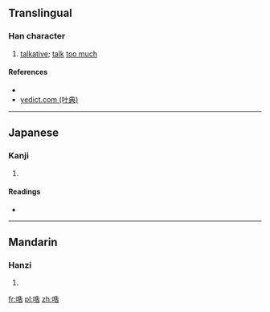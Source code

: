 ==Translingual==

===Han character===
{{Han char|rn=30|rad=口|as=07|sn=10|four=6406<sub>1</sub>|canj=口竹土口 (RHGR)|ids=⿰[[口]][[告]]}}

# [[talkative]]; [[talk]] [[too much]]

====References====
* {{Han ref|kx=0189.280|dkj=03630|dj=0409.160|hdz=10630.140|uh=54E0|ud=21728|bh=D144|bd=53572}}
*[http://yedict.com/htm/54/54E0.htm yedict.com (叶典)]

----

==Japanese==

===Kanji===
{{ja-kanji|grade=|rs=口07}}

# {{defn|lang=ja|sort=口07}}

====Readings====
* {{ja-readings|on=[[こう]] (kō), [[ごう]] (gō)|kun=[[しゃべる]] (shaberu)}}

----

==Mandarin==

===Hanzi===
{{cmn-hanzi|pin=[[hào]] ([[hao4]])|wg=hao<sup>4</sup>}}

# {{defn|lang=cmn|sort=口07}}

[[fr:哠]]
[[pl:哠]]
[[zh:哠]]